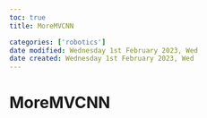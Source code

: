 ```yaml
---
toc: true
title: MoreMVCNN

categories: ['robotics']
date modified: Wednesday 1st February 2023, Wed
date created: Wednesday 1st February 2023, Wed
---
```


# MoreMVCNN




